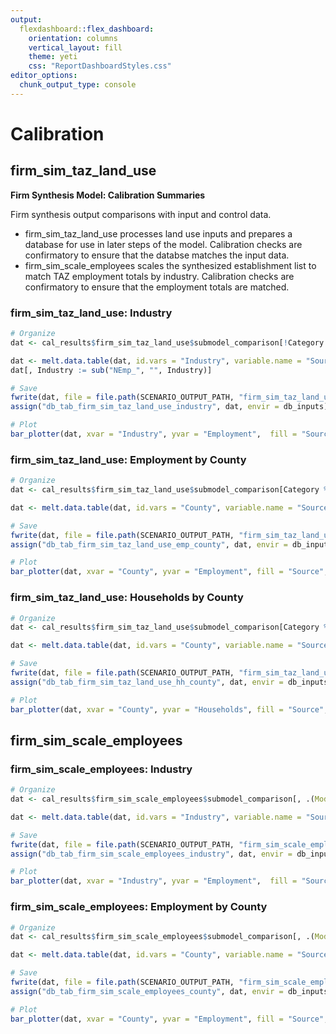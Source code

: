 ```yaml
---
output: 
  flexdashboard::flex_dashboard:
    orientation: columns
    vertical_layout: fill
    theme: yeti
    css: "ReportDashboardStyles.css"
editor_options: 
  chunk_output_type: console
---
```


Calibration {data-navmenu="Firm Synthesis Model"}
============================================

firm_sim_taz_land_use {data-width=400 .tabset}
--------------------------------------------

**Firm Synthesis Model: Calibration Summaries**

Firm synthesis output comparisons with input and control data.

- firm_sim_taz_land_use processes land use inputs and prepares a database for use in later steps of the model. Calibration checks are confirmatory to ensure that the databse matches the input data.
- firm_sim_scale_employees scales the synthesized establishment list to match TAZ employment totals by industry. Calibration checks are confirmatory to ensure that the employment totals are matched.

### firm_sim_taz_land_use: Industry

```r
# Organize
dat <- cal_results$firm_sim_taz_land_use$submodel_comparison[!Category %in% c("HH", "NEmp_Total"), .(Model = sum(Model), Target = sum(Target)), keyby = .(Industry = Category)]

dat <- melt.data.table(dat, id.vars = "Industry", variable.name = "Source", value.name = "Employment")
dat[, Industry := sub("NEmp_", "", Industry)]

# Save
fwrite(dat, file = file.path(SCENARIO_OUTPUT_PATH, "firm_sim_taz_land_use_industry.csv"))
assign("db_tab_firm_sim_taz_land_use_industry", dat, envir = db_inputs)

# Plot
bar_plotter(dat, xvar = "Industry", yvar = "Employment",  fill = "Source", position = "dodge", coord_flip = TRUE, png_name = "p_firm_sim_taz_land_use_industry.png")

```

### firm_sim_taz_land_use: Employment by County

```r
# Organize
dat <- cal_results$firm_sim_taz_land_use$submodel_comparison[Category %in% c("NEmp_Total"), .(Model = sum(Model), Target = sum(Target)), keyby = .(County = SummaryGeog)]

dat <- melt.data.table(dat, id.vars = "County", variable.name = "Source", value.name = "Employment")

# Save
fwrite(dat, file = file.path(SCENARIO_OUTPUT_PATH, "firm_sim_taz_land_use_emp_county.csv"))
assign("db_tab_firm_sim_taz_land_use_emp_county", dat, envir = db_inputs)

# Plot
bar_plotter(dat, xvar = "County", yvar = "Employment", fill = "Source", position = "dodge", coord_flip = TRUE, png_name = "p_firm_sim_taz_land_use_emp_county.png")

```

### firm_sim_taz_land_use: Households by County

```r
# Organize
dat <- cal_results$firm_sim_taz_land_use$submodel_comparison[Category %in% c("HH"), .(Model = sum(Model), Target = sum(Target)), keyby = .(County = SummaryGeog)]

dat <- melt.data.table(dat, id.vars = "County", variable.name = "Source", value.name = "Households")

# Save
fwrite(dat, file = file.path(SCENARIO_OUTPUT_PATH, "firm_sim_taz_land_use_hh_county.csv"))
assign("db_tab_firm_sim_taz_land_use_hh_county", dat, envir = db_inputs)

# Plot
bar_plotter(dat, xvar = "County", yvar = "Households", fill = "Source", position = "dodge", coord_flip = TRUE, png_name = "p_firm_sim_taz_land_use_hh_county.png")

```

firm_sim_scale_employees {data-width=400 .tabset}
--------------------------------------------

### firm_sim_scale_employees: Industry

```r
# Organize
dat <- cal_results$firm_sim_scale_employees$submodel_comparison[, .(Model = sum(Model), Target = sum(Target)), keyby = .(Industry = CatLabel)]

dat <- melt.data.table(dat, id.vars = "Industry", variable.name = "Source", value.name = "Employment")

# Save
fwrite(dat, file = file.path(SCENARIO_OUTPUT_PATH, "firm_sim_scale_employees_industry.csv"))
assign("db_tab_firm_sim_scale_employees_industry", dat, envir = db_inputs)

# Plot
bar_plotter(dat, xvar = "Industry", yvar = "Employment",  fill = "Source", position = "dodge", coord_flip = TRUE, png_name = "p_firm_sim_scale_employees_industry.png")

```

### firm_sim_scale_employees: Employment by County

```r
# Organize
dat <- cal_results$firm_sim_scale_employees$submodel_comparison[, .(Model = sum(Model), Target = sum(Target)), keyby = .(County = SummaryGeog)]

dat <- melt.data.table(dat, id.vars = "County", variable.name = "Source", value.name = "Employment")

# Save
fwrite(dat, file = file.path(SCENARIO_OUTPUT_PATH, "firm_sim_scale_employees_county.csv"))
assign("db_tab_firm_sim_scale_employees_county", dat, envir = db_inputs)

# Plot
bar_plotter(dat, xvar = "County", yvar = "Employment", fill = "Source", position = "dodge", coord_flip = TRUE, png_name = "p_firm_sim_scale_employees_county.png")

```
